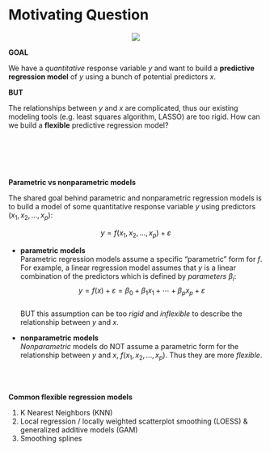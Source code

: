 # Motivating Question {.unnumbered}

<!-- mention "nonlinearity" -->

<!-- order of step_normalize and step_dummy changes preprocessing. Leslie keeps the dummies, not standardized dummies. so do many online. but the recommended order is to normalize AFTER: https://recipes.tidymodels.org/articles/Ordering.html. and julia silge does this as well: https://juliasilge.com/blog/tuition-resampling/ -->

<!-- see recommended pre-processing steps here: https://www.tmwr.org/pre-proc-table.html -->







<center>
<img src="images/MLDiagram2.jpg"/>
</center>


**GOAL**    

We have a *quantitative* response variable $y$ and want to build a **predictive regression model** of $y$ using a bunch of potential predictors $x$.

**BUT**

The relationships between $y$ and $x$ are complicated, thus our existing modeling tools (e.g. least squares algorithm, LASSO) are too rigid. How can we build a **flexible** predictive regression model?    


\
\
\
\

**Parametric vs nonparametric models**

The shared goal behind parametric and nonparametric regression models is to build a model of some quantitative response variable $y$ using predictors $(x_1, x_2, ..., x_p)$:

$$y = f(x_1, x_2, ..., x_p) + \varepsilon$$


- **parametric models**    
   Parametric regression models assume a specific "parametric" form for $f$. For example, a linear regression model assumes that $y$ is a linear combination of the predictors which is defined by *parameters* $\beta_i$:    
   $$y = f(x) + \varepsilon = \beta_0 + \beta_1x_1 + \cdots + \beta_p x_p + \varepsilon$$    
   BUT this assumption can be too *rigid* and *inflexible* to describe the relationship between $y$ and $x$.
   
- **nonparametric models**    
   *Nonparametric* models do NOT assume a parametric form for the relationship between $y$ and $x$, $f(x_1, x_2, ..., x_p)$. Thus they are more *flexible*.    



\
\



**Common flexible regression models**

1. K Nearest Neighbors (KNN)
2. Local regression / locally weighted scatterplot smoothing (LOESS) & generalized additive models (GAM)
3. Smoothing splines




\
\
\
\

